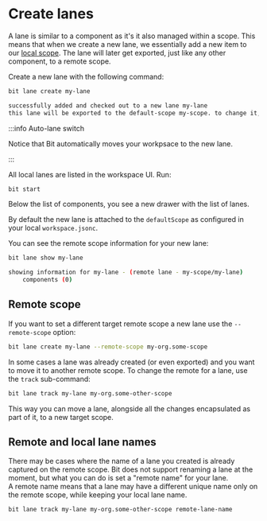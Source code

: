 # Create lanes

A lane is similar to a component as it's it also managed within a scope. This means that when we create a new lane, we essentially add a new item to our [local scope](/workspace/structure/local-scope). The lane will later get exported, just like any other component, to a remote scope.

Create a new lane with the following command:

```sh
bit lane create my-lane
```

```sh
successfully added and checked out to a new lane my-lane
this lane will be exported to the default-scope my-scope. to change it, please run "bit lane track" command
```

:::info Auto-lane switch

Notice that Bit automatically moves your workpsace to the new lane.

:::

All local lanes are listed in the workspace UI. Run:

```sh
bit start
```

Below the list of components, you see a new drawer with the list of lanes.

By default the new lane is attached to the `defaultScope` as configured in your local `workspace.jsonc`.

You can see the remote scope information for your new lane:

```sh
bit lane show my-lane
```

```sh
showing information for my-lane - (remote lane - my-scope/my-lane)
	components (0)
```

## Remote scope

If you want to set a different target remote scope a new lane use the `--remote-scope` option:

```sh
bit lane create my-lane --remote-scope my-org.some-scope
```

In some cases a lane was already created (or even exported) and you want to move it to another remote scope. To change the remote for a lane, use the `track` sub-command:

```sh
bit lane track my-lane my-org.some-other-scope
```

This way you can move a lane, alongside all the changes encapsulated as part of it, to a new target scope.

## Remote and local lane names

There may be cases where the name of a lane you created is already captured on the remote scope. Bit does not support renaming a lane at the moment, but what you can do is set a "remote name" for your lane.  
A remote name means that a lane may have a different unique name only on the remote scope, while keeping your local lane name.

```sh
bit lane track my-lane my-org.some-other-scope remote-lane-name
```
